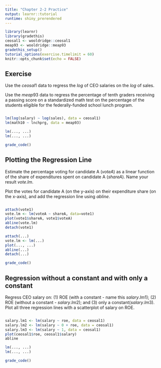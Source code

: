 ```yaml
---
title: "Chapter 2-2 Practice"
output: learnr::tutorial
runtime: shiny_prerendered
---
```


```r
library(learnr)
library(gradethis)
ceosal1 <- wooldridge::ceosal1
meap93 <- wooldridge::meap93
gradethis_setup()
tutorial_options(exercise.timelimit = 60)
knitr::opts_chunk$set(echo = FALSE)
```

## Exercise

Use the $ceosal1$ data to regress the *log* of CEO salaries on the *log* of sales. 

Use the $meap93$ data to regress the percentage of tenth graders receiving a passing score on a standardized math test on the percentage of the students eligible for the federally-funded school lunch program.

```r

```

```r
lm(log(salary) ~ log(sales), data = ceosal1)
lm(math10 ~ lnchprg, data = meap93)
```

```r
lm(..., ...)
lm(..., ...)
```

```r
grade_code()
```

## Plotting the Regression Line

Estimate the percentage voting for candidate A ($voteA$) as a linear function of the share of expenditures spent on candidate A ($shareA$). Name your result $vote.lm$. 

Plot the votes for candidate A (on the y-axis) on their expenditure share (on the x-axis), and add the regression line using $abline$. 

```r

```

```r
attach(vote1)
vote.lm <- lm(voteA ~ shareA, data=vote1)
plot(vote1$shareA, vote1$voteA)
abline(vote.lm)
detach(vote1)
```

```r
attach(...)
vote.lm <- lm(...)
plot(..., ...)
abline(...)
detach(...)
```

```r
grade_code()
```

## Regression without a constant and with only a constant

Regress CEO salary on: (1) ROE (with a constant - name this $salary.lm1$); (2) ROE (without a constant - $salary.lm2$); and (3) only a constant($salary.lm3$). Plot all three regression lines with a scatterplot of salary on ROE. 

```r

```

```r
salary.lm1 <- lm(salary ~ roe, data = ceosal1)
salary.lm2 <- lm(salary ~ 0 + roe, data = ceosal1)
salary.lm3 <- lm(salary ~ 1, data = ceosal1)
plot(ceosal1$roe, ceosal1$salary)
abline
```

```r
lm(..., ...)
lm(..., ...)
```

```r
grade_code()
```

